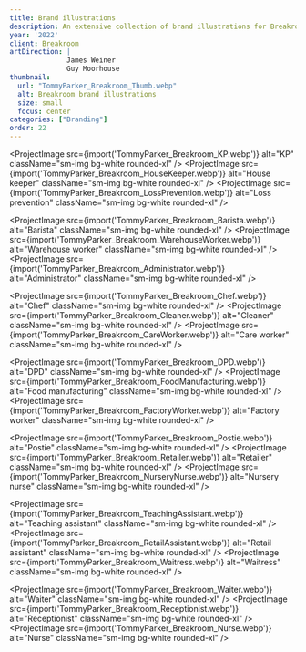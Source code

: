 ```yaml
---
title: Brand illustrations
description: An extensive collection of brand illustrations for Breakroom, a site where users can compare and rate employers based on wage, flexibility, benefits and support.
year: '2022'
client: Breakroom
artDirection: | 
              James Weiner
              Guy Moorhouse
thumbnail:
  url: "TommyParker_Breakroom_Thumb.webp"
  alt: Breakroom brand illustrations
  size: small
  focus: center
categories: ["Branding"]
order: 22
---
```



<ProjectImage
  src={import('TommyParker_Breakroom_KP.webp')}
  alt="KP"
  className="sm-img bg-white rounded-xl"
/>
<ProjectImage
  src={import('TommyParker_Breakroom_HouseKeeper.webp')}
  alt="House keeper"
  className="sm-img bg-white rounded-xl"
/>
<ProjectImage
  src={import('TommyParker_Breakroom_LossPrevention.webp')}
  alt="Loss prevention"
  className="sm-img bg-white rounded-xl"
/>

<ProjectImage
  src={import('TommyParker_Breakroom_Barista.webp')}
  alt="Barista"
  className="sm-img bg-white rounded-xl"
/>
<ProjectImage
  src={import('TommyParker_Breakroom_WarehouseWorker.webp')}
  alt="Warehouse worker"
  className="sm-img bg-white rounded-xl"
/>
<ProjectImage
  src={import('TommyParker_Breakroom_Administrator.webp')}
  alt="Administrator"
  className="sm-img bg-white rounded-xl"
/>

<ProjectImage
  src={import('TommyParker_Breakroom_Chef.webp')}
  alt="Chef"
  className="sm-img bg-white rounded-xl"
/>
<ProjectImage
  src={import('TommyParker_Breakroom_Cleaner.webp')}
  alt="Cleaner"
  className="sm-img bg-white rounded-xl"
/>
<ProjectImage
  src={import('TommyParker_Breakroom_CareWorker.webp')}
  alt="Care worker"
  className="sm-img bg-white rounded-xl"
/>

<ProjectImage
  src={import('TommyParker_Breakroom_DPD.webp')}
  alt="DPD"
  className="sm-img bg-white rounded-xl"
/>
<ProjectImage
  src={import('TommyParker_Breakroom_FoodManufacturing.webp')}
  alt="Food manufacturing"
  className="sm-img bg-white rounded-xl"
/>
<ProjectImage
  src={import('TommyParker_Breakroom_FactoryWorker.webp')}
  alt="Factory worker"
  className="sm-img bg-white rounded-xl"
/>

<ProjectImage
  src={import('TommyParker_Breakroom_Postie.webp')}
  alt="Postie"
  className="sm-img bg-white rounded-xl"
/>
<ProjectImage
  src={import('TommyParker_Breakroom_Retailer.webp')}
  alt="Retailer"
  className="sm-img bg-white rounded-xl"
/>
<ProjectImage
  src={import('TommyParker_Breakroom_NurseryNurse.webp')}
  alt="Nursery nurse"
  className="sm-img bg-white rounded-xl"
/>

<ProjectImage
  src={import('TommyParker_Breakroom_TeachingAssistant.webp')}
  alt="Teaching assistant"
  className="sm-img bg-white rounded-xl"
/>
<ProjectImage
  src={import('TommyParker_Breakroom_RetailAssistant.webp')}
  alt="Retail assistant"
  className="sm-img bg-white rounded-xl"
/>
<ProjectImage
  src={import('TommyParker_Breakroom_Waitress.webp')}
  alt="Waitress"
  className="sm-img bg-white rounded-xl"
/>

<ProjectImage
  src={import('TommyParker_Breakroom_Waiter.webp')}
  alt="Waiter"
  className="sm-img bg-white rounded-xl"
/>
<ProjectImage
  src={import('TommyParker_Breakroom_Receptionist.webp')}
  alt="Receptionist"
  className="sm-img bg-white rounded-xl"
/>
<ProjectImage
  src={import('TommyParker_Breakroom_Nurse.webp')}
  alt="Nurse"
  className="sm-img bg-white rounded-xl"
/>